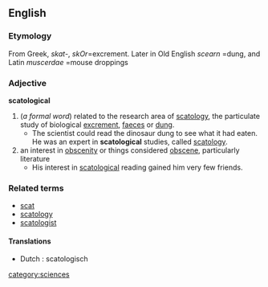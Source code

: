 ==English==

===Etymology===
From Greek, ''skat-'', ''skOr''=excrement. Later in Old English ''scearn'' =dung, and Latin ''muscerdae'' =mouse droppings 

===Adjective===
'''scatological'''
# (''a formal word'') related to the research area of [[scatology]], the particulate study of biological [[excrement]], [[faeces]] or [[dung]].
#* The scientist could read the dinosaur dung to see what it had eaten. He was an expert in '''scatological''' studies, called [[scatology]].
# an interest in [[obscenity]] or things considered [[obscene]], particularly literature
#* His interest in [[scatological]] reading gained him very few friends.

===Related terms===
*[[scat]]
*[[scatology]]
*[[scatologist]]

====Translations====
*Dutch : scatologisch

[[category:sciences]]